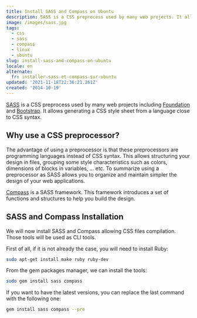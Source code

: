 ```yaml
---
title: Install SASS and Compass on Ubuntu
description: SASS is a CSS preprocess used by many web projects. It allows to generate a CSS style sheet from a language close to CSS syntax.
image: /images/sass.jpg
tags:
  - css
  - sass
  - compass
  - linux
  - ubuntu
slug: install-sass-and-compass-on-ubuntu
locale: en
alternate:
  fr: installer-sass-et-compass-sur-ubuntu
updated: '2021-11-18T22:36:21.261Z'
created: '2014-10-19'
---
```


[SASS](http://sass-lang.com/) is a CSS preprocess used by many web projects including [Foundation](http://foundation.zurb.com/) and [Bootstrap](http://getbootstrap.com/). It allows generating a CSS style sheet from a language close to CSS syntax.

## Why use a CSS preprocessor?

The advantage of using a preprocessor is that these preprocessors are programming languages instead of CSS syntax. This allows structuring your design in files, grouping some style characteristics such as colors, dimensions of blocks in variables, … etc. To summarize using a preprocessor as SASS allows you to organize and maintain simpler the design of your web applications.

[Compass](http://compass-style.org/) is a SASS framework. This framework introduces a set of functions and structures to help you build the design.

## SASS and Compass Installation

We will now install SASS and Compass allowing CSS files compilation. Those tools will be used as CLI tools.

First of all, if it is not already the case, you will need to install Ruby:

```bash
sudo apt-get install make ruby ruby-dev
```

From the gem packages manager, we can install the tools:

```bash
sudo gem install sass compass
```

If you want to have the latest versions, you can replace the last command with the following one:

```bash
gem install sass compass --pre
```

